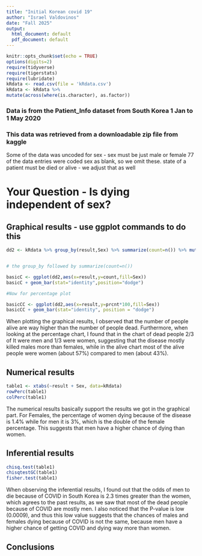```yaml
---
title: "Initial Korean covid 19"
author: "Israel Valdovinos"
date: "Fall 2025"
output:
  html_document: default
  pdf_document: default
---
```


```r
knitr::opts_chunk$set(echo = TRUE)
options(digits=2)
require(tidyverse)
require(tigerstats)
require(lubridate)
kRdata <- read.csv(file = 'kRdata.csv')
kRdata <- kRdata %>%
mutate(across(where(is.character), as.factor))

```
### Data is from the Patient_Info dataset from South Korea 1 Jan to 1 May 2020
### This data was retrieved from a downloadable zip file from kaggle

Some of the data was uncoded for sex - sex must be just male or female
77 of the data entries were coded sex  as blank, so we omit these.
state of a patient must be died or alive - we adjust that as well   
  
# Your Question - Is dying independent of sex?






## Graphical results - use ggplot commands to do this  

```r
dd2 <- kRdata %>% group_by(result,Sex) %>% summarize(count=n()) %>% mutate(prcnt=count/sum(count))


# the group_by followed by summarize(count=n())

basicC <- ggplot(dd2,aes(x=result,y=count,fill=Sex))
basicC + geom_bar(stat="identity",position="dodge")

#Now for percentage plot

basicCC <- ggplot(dd2,aes(x=result,y=prcnt*100,fill=Sex)) 
basicCC + geom_bar(stat="identity", position = "dodge")
```

When plotting the graphical results, I observed that the number of people alive are way higher than the number of people dead. Furthermore, when looking at the percentage chart, I found that in the chart of dead people 2/3 of It were men and 1/3 were women, suggesting that the disease mostly killed males more than females, while in the alive chart most of the alive people were women (about 57%) compared to men (about 43%).  


## Numerical results
```r
table1 <- xtabs(~result + Sex, data=kRdata)
rowPerc(table1)
colPerc(table1)
```

The numerical results basically support the results we got in the graphical part. For Females, the percentage of women dying because of the disease is 1.4% while for men it is 3%, which is the double of the female percentage. This suggests that men have a higher chance of dying than women.

## Inferential results 
```r
chisq.test(table1)
chisqtestGC(table1)
fisher.test(table1)
```

When observing the inferential results, I found out that the odds of men to die because of COVID in South Korea is 2.3 times greater than the women, which agrees to the past results, as we saw that most of the dead people because of COVID are mostly men. I also noticed that the P-value is low (0.0009), and thus this low value suggests that the chances of males and females dying because of COVID is not the same, because men have a higher chance of getting COVID and dying way more than women.

## Conclusions

